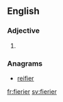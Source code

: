 ==English==

===Adjective===
{{head|en|adjective comparative form}}

# {{en-comparative of|fiery}}

===Anagrams===
* [[reifier#English|reifier]]

[[fr:fierier]]
[[sv:fierier]]